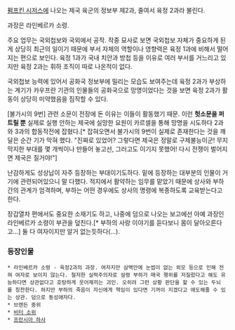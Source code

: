 [[펌프킨 시저스]]에 나오는 제국 육군의 정보부 제2과, 줄여서 육정 2과라 불린다.

과장은 라인베르카 소령.

주요 업무는 국외첩보와 국외에서 공작. 작중 묘사로 보면 국외첩보 자체가 중요하게 된게 상당히 최근의 일이기 때문에 부서 자체의 역할이나 영향력은 육정 1과에 비해서 떨어지는 편으로 보인다. 육정 1과가 국내 치안과 방첩 등을 이유로 여러 부서를 거느리고 있지만 육정 2과는 휘하 조직이 따로 나온적이 없다.

국외첩보 능력에 있어서 공화국 정보부에 밀리는 모습도 보여주는데 육정 2과가 부상하는 계기가 카우프란 기관의 인물들의 공화국으로 망명이었다는 것을 보면 육정 2과가 활동이 상당히 미약했음을 짐작할 수 있다.

[불가시의 9번] 관련 소문이 전장에 돈 이유는 이들이 활동했기 때문. 이런 '''헛소문을 퍼트릴 뿐''' 실제로 실행 안하는 제국에 실망한 요원이 카르셀을 통해 망명을 시도하다 2과와 3과의 합동작전에 잡혔다.[* 잡혀오면서 불가시의 9번이 실제로 존재한다는 것을 깨달은 순간 기가 막혀 했다. "진짜로 있었어? 그렇다면 제국은 정말로 구제불능이군! 무지막지한 부대를 몇 개씩이나 만들어 놓고선, 그러고도 이기지 못했어! 다시 전쟁이 벌어지면 제국은 질거야!"]

난감하게도 성상납이 자주 등장하는 부대이기도하다. 밑에 등장하는 대부분의 인물이 거기에 관련되어있으니 말 다했다. 
적지에서 활약하는 임무를 맡았기 때문에 상사와 부하 간의 관계가 엄격하며, 부하는 어떤 경우에도 상사의 명령에 복종하도록 교육받는다고 한다. 

장갑열차 편에서도 중요한 소재기도 하고, 나중에 덤으로 나오는 보고에선 아예 과장인 라인베르카 소령이 부관을 덮친다.[* 부하의 사랑 이야기를 듣다보니 몸이 달아오른다고...] 둘 다 여자이지만 알거 없는듯하다(...).

=== 등장인물 ===
 * 라인베르카 소령 - 육정2과의 과장. 여자지만 삼백안에 눈썹이 없는 외모 등으로 인해 전혀 여자로 보이지 않는다. 철저한 실력주의자로 설령 부하가 매국 행위를 저질렀다고 해도 유능하다면 상관없다고 호탕하게 웃어제끼는 괴인. 오히려 그런 상황 판단을 할 수 있는 두뇌를 칭찬한다. 하지만 부하의 죽음이 자신에게 책임이 있다면 기꺼이 지겠다고 애도해줄 수 있는 상관. 덤으로 동성애자다.
 * 브랜든 중위
 * [[비터 소위]]
 * [[프란시아 하사]]
